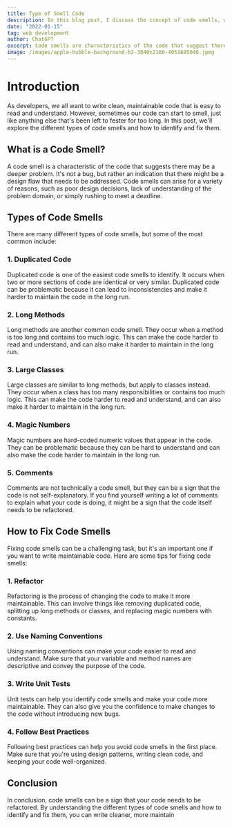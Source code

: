 ```yaml
---
title: Type of Smell Code
description: In this blog post, I discuss the concept of code smells, which are characteristics of code that suggest there may be a deeper problem.
date: "2022-01-15"
tag: web development
author: ChatGPT
excerpt: Code smells are characteristics of the code that suggest there may be a deeper problem. Some common types of code smells include duplicated code, long methods and classes, magic numbers, and excessive use of comments. To fix code smells, you can refactor the code, use descriptive naming conventions, write unit tests, and follow best practices for writing clean, maintainable code.
image: /images/apple-bubble-background-b2-3840x2160-4051695046.jpeg
---
```


# Introduction

As developers, we all want to write clean, maintainable code that is easy to read and understand. However, sometimes our code can start to smell, just like anything else that's been left to fester for too long. In this post, we'll explore the different types of code smells and how to identify and fix them.

## What is a Code Smell?

A code smell is a characteristic of the code that suggests there may be a deeper problem. It's not a bug, but rather an indication that there might be a design flaw that needs to be addressed. Code smells can arise for a variety of reasons, such as poor design decisions, lack of understanding of the problem domain, or simply rushing to meet a deadline.

## Types of Code Smells

There are many different types of code smells, but some of the most common include:

### 1. Duplicated Code

Duplicated code is one of the easiest code smells to identify. It occurs when two or more sections of code are identical or very similar. Duplicated code can be problematic because it can lead to inconsistencies and make it harder to maintain the code in the long run.

### 2. Long Methods

Long methods are another common code smell. They occur when a method is too long and contains too much logic. This can make the code harder to read and understand, and can also make it harder to maintain in the long run.

### 3. Large Classes

Large classes are similar to long methods, but apply to classes instead. They occur when a class has too many responsibilities or contains too much logic. This can make the code harder to read and understand, and can also make it harder to maintain in the long run.

### 4. Magic Numbers

Magic numbers are hard-coded numeric values that appear in the code. They can be problematic because they can be hard to understand and can also make the code harder to maintain in the long run.

### 5. Comments

Comments are not technically a code smell, but they can be a sign that the code is not self-explanatory. If you find yourself writing a lot of comments to explain what your code is doing, it might be a sign that the code itself needs to be refactored.

## How to Fix Code Smells

Fixing code smells can be a challenging task, but it's an important one if you want to write maintainable code. Here are some tips for fixing code smells:

### 1. Refactor

Refactoring is the process of changing the code to make it more maintainable. This can involve things like removing duplicated code, splitting up long methods or classes, and replacing magic numbers with constants.

### 2. Use Naming Conventions

Using naming conventions can make your code easier to read and understand. Make sure that your variable and method names are descriptive and convey the purpose of the code.

### 3. Write Unit Tests

Unit tests can help you identify code smells and make your code more maintainable. They can also give you the confidence to make changes to the code without introducing new bugs.

### 4. Follow Best Practices

Following best practices can help you avoid code smells in the first place. Make sure that you're using design patterns, writing clean code, and keeping your code well-organized.

## Conclusion

In conclusion, code smells can be a sign that your code needs to be refactored. By understanding the different types of code smells and how to identify and fix them, you can write cleaner, more maintain
